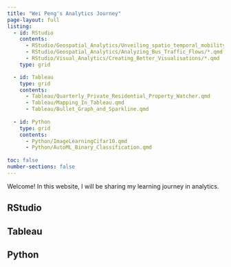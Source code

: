 ---
title: "Wei Peng's Analytics Journey"
page-layout: full
listing:
  - id: RStudio
    contents:
      - RStudio/Geospatial_Analytics/Unveiling_spatio_temporal_mobility_patterns/*.qmd
      - RStudio/Geospatial_Analytics/Analyzing_Bus_Traffic_Flows/*.qmd
      - RStudio/Visual_Analytics/Creating_Better_Visualisations/*.qmd
    type: grid

  - id: Tableau
    type: grid
    contents: 
      - Tableau/Quarterly_Private_Residential_Property_Watcher.qmd
      - Tableau/Mapping_In_Tableau.qmd
      - Tableau/Bullet_Graph_and_Sparkline.qmd
      
  - id: Python
    type: grid
    contents: 
      - Python/ImageLearningCifar10.qmd
      - Python/AutoML_Binary_Classification.qmd
      
toc: false
number-sections: false
---

Welcome! In this website, I will be sharing my learning journey in analytics.

## RStudio

::: {#RStudio}
:::

## Tableau

::: {#Tableau}
:::

## Python

::: {#Python}
:::
